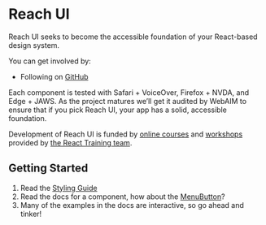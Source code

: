 # Reach UI

Reach UI seeks to become the accessible foundation of your React-based design system.

You can get involved by:

- Following on [GitHub](https://github.com/reach/reach-ui)

Each component is tested with Safari + VoiceOver, Firefox + NVDA, and Edge + JAWS. As the project matures we’ll get it audited by WebAIM to ensure that if you pick Reach UI, your app has a solid, accessible foundation.

Development of Reach UI is funded by [online courses](https://reach.tech/courses) and [workshops](https://reacttraining.com/workshops/) provided by [the React Training team](https://reacttraining.com/training/).

## Getting Started

1. Read the [Styling Guide](/styling)
2. Read the docs for a component, how about the [MenuButton](/menu-button)?
3. Many of the examples in the docs are interactive, so go ahead and tinker!
